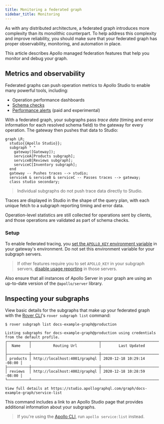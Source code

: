 ```yaml
---
title: Monitoring a federated graph
sidebar_title: Monitoring
---
```


As with any distributed architecture, a federated graph introduces more complexity than its monolithic counterpart. To help address this complexity and improve reliability, you should make sure that your federated graph has proper observability, monitoring, and automation in place.

This article describes Apollo managed federation features that help you monitor and debug your graph.

## Metrics and observability

Federated graphs can push operation metrics to Apollo Studio to enable many powerful tools, including:

* Operation performance dashboards
* [Schema checks](https://www.apollographql.com/docs/studio/schema-checks/)
* [Performance alerts](https://www.apollographql.com/docs/studio/performance-alerts/) (paid and experimental)

With a federated graph, your subgraphs pass _trace data_ (timing and error information for each resolved schema field) to the gateway for every operation. The gateway then pushes that data to Studio:

```mermaid
graph LR;
  studio{{Apollo Studio}};
  subgraph " "
    gateway([Gateway]);
    serviceA[Products subgraph];
    serviceB[Reviews subgraph];
    serviceC[Inventory subgraph];
  end
  gateway -- Pushes traces --> studio;
  serviceA & serviceB & serviceC -- Passes traces --> gateway;
  class studio secondary;
```

> Individual subgraphs do not push trace data directly to Studio.

Traces are displayed in Studio in the shape of the query plan, with each unique fetch to a subgraph reporting timing and error data.

Operation-level statistics are still collected for operations sent by clients, and those operations are validated as part of schema checks.

### Setup

To enable federated tracing, you [set the `APOLLO_KEY` environment variable](/apollo-server/monitoring/metrics/#connecting-to-graphos) in your gateway's environment. Do not set this environment variable for your subgraph servers.

> If other features require you to set `APOLLO_KEY` in your subgraph servers, [disable usage reporting](/apollo-server/api/plugin/usage-reporting/#disabling-the-plugin) in those servers.

Also ensure that all instances of Apollo Server in your graph are using an up-to-date version of the `@apollo/server` library.

## Inspecting your subgraphs

View basic details for the subgraphs that make up your federated graph with the [Rover CLI](https://www.apollographql.com/docs/rover/)'s `rover subgraph list` command:

```
$ rover subgraph list docs-example-graph@production

Listing subgraphs for docs-example-graph@production using credentials from the default profile.
┌──────────┬───────────────────────────────┬────────────────────────────┐
│  Name    │          Routing Url          │        Last Updated        │
├──────────┼───────────────────────────────┼────────────────────────────┤
│ products │ http://localhost:4001/graphql │ 2020-12-18 10:29:14 -08:00 │
├──────────┼───────────────────────────────┼────────────────────────────┤
│ reviews  │ http://localhost:4002/graphql │ 2020-12-18 10:28:59 -08:00 │
└──────────┴───────────────────────────────┴────────────────────────────┘

View full details at https://studio.apollographql.com/graph/docs-example-graph/service-list
```

This command includes a link to an Apollo Studio page that provides additional information about your subgraphs.

> If you're using the [Apollo CLI](https://www.apollographql.com/docs/devtools/cli/), run `apollo service:list` instead.
